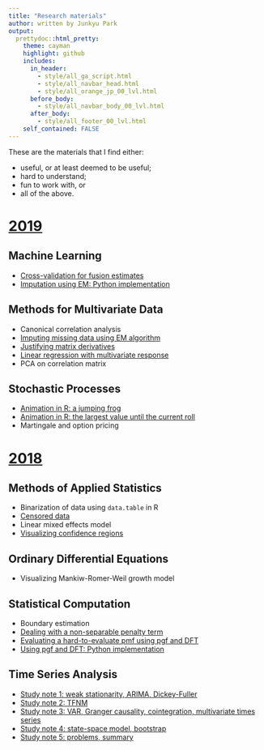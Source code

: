 ```yaml
---
title: "Research materials"
author: written by Junkyu Park
output: 
  prettydoc::html_pretty:
    theme: cayman
    highlight: github
    includes:
      in_header: 
        - style/all_ga_script.html
        - style/all_navbar_head.html
        - style/all_orange_jp_00_lvl.html
      before_body:
        - style/all_navbar_body_00_lvl.html
      after_body:
        - style/all_footer_00_lvl.html
    self_contained: FALSE
---
```



These are the materials that I find either:

* useful, or at least deemed to be useful;
* hard to understand;
* fun to work with, or
* all of the above.


# [**2019**](research_materials/2019.html)

<!-- ## Mathematical Statistics -->


## Machine Learning

* [Cross-validation for fusion estimates](research_materials/2019/cross_validation_fs.html)
* [Imputation using EM: Python implementation](research_materials/2019/em_imputation_python.html)


## Methods for Multivariate Data


* Canonical correlation analysis
* [Imputing missing data using EM algorithm](research_materials/2019/em_imputation.html)
* [Justifying matrix derivatives](research_materials/2019/matrix_derivatives.html)
* [Linear regression with multivariate response](research_materials/2019/multivariate_response.html)
* PCA on correlation matrix


## Stochastic Processes

* [Animation in R: a jumping frog](research_materials/2019/frog.html)
* [Animation in R: the largest value until the current roll](research_materials/2019/largest_roll.html)
* Martingale and option pricing


# [**2018**](research_materials/2018.html)


## Methods of Applied Statistics

* Binarization of data using `data.table` in R
* [Censored data](research_materials/2018/censored_data.html)
* Linear mixed effects model
* [Visualizing confidence regions](research_materials/2018/visualizing_confidence_regions.html)



## Ordinary Differential Equations

* Visualizing Mankiw-Romer-Weil growth model


<!-- ## Probability -->

<!-- (01) Randomness -->
<!-- (02) Probability and functions -->
<!-- (03) Bernoulli and beyond -->
<!-- (04) Gamma and beyond -->
<!-- (05) Normal and beyond -->
<!-- (06) Conditional expectations -->
<!-- (07) Towards multivariate cases -->
<!-- (08) Dirichlet and more -->
<!-- (09) Characteristic functions -->
<!-- (10) Multivariate normal -->
<!-- (11) Rotational invariance -->


## Statistical Computation

* Boundary estimation
* [Dealing with a non-separable penalty term](research_materials/2018/non_separable_penalty.html)
* [Evaluating a hard-to-evaluate pmf using pgf and DFT](research_materials/2018/pgf.html)
* [Using pgf and DFT: Python implementation](research_materials/2018/pgf_python.html)


## Time Series Analysis

* [Study note 1: weak stationarity, ARIMA, Dickey-Fuller](files/study_note1.pdf)
* [Study note 2: TFNM](files/study_note2.pdf)
* [Study note 3: VAR, Granger causality, cointegration, multivariate times series](files/study_note3.pdf)
* [Study note 4: state-space model, bootstrap](files/study_note4.pdf)
* [Study note 5: problems, summary](files/study_note5.pdf)

<!-- 1. Weak stationarity -->
<!--     + Functions: mean, variance, AVCF, ACF, and CCF -->
<!--     + Definition of weak stationarity -->
<!--     + PACF -->
<!--     + White noise -->
<!-- 2. Modeling -->
<!--     + Decomposition of time series -->
<!--     + Steps to time series modeling -->
<!--     + Three stages of Box-Jenkins Approach -->
<!--     + $\text{ARMA}(p, q)$ -->
<!--         + Wold decomposition -->
<!--         + $\text{AR}(p)$ -->
<!--         + $\text{MA}(q)$ -->
<!--         + Causal and invertible processes -->
<!--         + $\text{ARMA}(p, q)$ -->
<!--     + Diagnostics -->
<!--         + Portmanteau tests -->
<!--     + Model selection -->
<!--     + $\text{ARIMA}(p, d, q)$ -->
<!--         + $I(d)$ and Dickey-Fuller test -->
<!--         + Selection of $p$, the lag length -->
<!-- 3. TFNM -->
<!-- 4. Vector autoregression -->
<!-- 5. Granger causality -->
<!-- 6. Cointergration -->
<!--     + Definition -->
<!--     + Error correction model -->
<!--     + Granger representation theorem -->
<!--     + The procedure of Engle and Granger (1987) -->
<!--     + An example: pairs trading -->
<!-- 7. Multivariate times series -->
<!-- 8. State-space model -->
    
    
    


